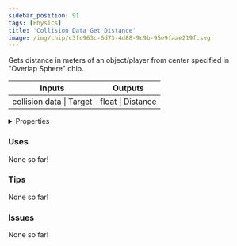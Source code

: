 ```yaml
---
sidebar_position: 91
tags: [Physics]
title: 'Collision Data Get Distance'
image: /img/chip/c3fc963c-6d73-4d88-9c9b-95e9faae219f.svg
---
```


Gets distance in meters of an object/player from center specified in "Overlap Sphere" chip.



<IChip uuid="c3fc963c-6d73-4d88-9c9b-95e9faae219f"/>

<table><thead><tr><th>Inputs</th><th>Outputs</th></tr></thead><tbody><tr><td>collision data | Target</td><td>float | Distance</td></tr></tbody></table>

<details>
  <summary>Properties</summary>
  <div>
    <div>
    <table>
      <tbody>
        <tr>
          <td>Is beta required?</td>
          <td>No</td>
        </tr>
        <tr>
          <td>Is chip a trolling risk?</td>
          <td>No</td>
        </tr>
        <tr>
          <td>Is chip a role assignment risk?</td>
          <td>No</td>
        </tr>
        <tr>
          <td>Chip UUID</td>
          <td>c3fc963c-6d73-4d88-9c9b-95e9faae219f</td>
        </tr>
        <tr>
          <td>Room availability</td>
          <td>Available everywhere</td>
        </tr>
      </tbody>
    </table>
    </div>
  </div>
</details>

### Uses

None so far!

### Tips

None so far!

### Issues

None so far!